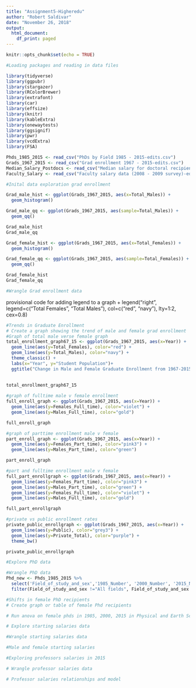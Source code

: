 ```yaml
---
title: "Assignment5-Higheredu"
author: "Robert Saldivar"
date: "November 26, 2018"
output:
  html_document:
    df_print: paged
---
```


```r
knitr::opts_chunk$set(echo = TRUE)
```

```r
#Loading packages and reading in data files

library(tidyverse)
library(ggpubr)
library(stargazer)
library(RColorBrewer)
library(extrafont)
library(car)
library(effsize)
library(knitr)
library(kableExtra)
library(onewaytests)
library(ggsignif)
library(pwr)
library(vcdExtra)
library(FSA)

Phds_1985_2015 <- read_csv("PhDs by Field 1985 - 2015-edits.csv")
Grads_1967_2015 <- read_csv("Grad enrollment 1967 - 2015-edits.csv")
Median_Salary_Postdocs <- read_csv("Median salary for doctoral recipients-edits.csv")
Faculty_Salary <- read_csv("Faculty salary data (2008 - 2009 survey)-edits.csv")
```

```r
#Inital data exploration grad enrollment

Grad_male_hist <- ggplot(Grads_1967_2015, aes(x=Total_Males)) +
  geom_histogram()

Grad_male_qq <- ggplot(Grads_1967_2015, aes(sample=Total_Males)) +
  geom_qq()

Grad_male_hist
Grad_male_qq

Grad_female_hist <- ggplot(Grads_1967_2015, aes(x=Total_Females)) +
  geom_histogram()

Grad_female_qq <- ggplot(Grads_1967_2015, aes(sample=Total_Females)) +
  geom_qq()

Grad_female_hist
Grad_female_qq


```

```r
#Wrangle Grad enrollment data


```

provisional code for adding legend to a graph
+
  legend("right", legend=c("Total Females", "Total Males"), col=c("red", "navy"), lty=1:2, cex=0.8)

```r
#Trends in Graduate Enrollment
# Create a graph showing the trend of male and female grad enrollment
#Graph of total male verse female graph
total_enrollment_graph67_15 <- ggplot(Grads_1967_2015, aes(x=Year)) +
  geom_line(aes(y=Total_Females), color="red") + 
  geom_line(aes(y=Total_Males), color="navy") +
  theme_classic() + 
  labs(x="Year", y="Student Population")+
  ggtitle("Change in Male and Female Graduate Enrollment from 1967-2015") 
  
  
total_enrollment_graph67_15

#graph of fulltime male v female enrollment
full_enroll_graph <- ggplot(Grads_1967_2015, aes(x=Year)) +
  geom_line(aes(y=Females_Full_time), color="violet") + 
  geom_line(aes(y=Males_Full_time), color="gold")

full_enroll_graph

#graph of parttime enrollment male v female
part_enroll_graph <- ggplot(Grads_1967_2015, aes(x=Year)) +
  geom_line(aes(y=Females_Part_time), color="pink3") + 
  geom_line(aes(y=Males_Part_time), color="green")

part_enroll_graph

#part and fulltime enrollment male v female
full_part_enrollgraph <- ggplot(Grads_1967_2015, aes(x=Year)) +
  geom_line(aes(y=Females_Part_time), color="pink3") + 
  geom_line(aes(y=Males_Part_time), color="green") + 
  geom_line(aes(y=Females_Full_time), color="violet") + 
  geom_line(aes(y=Males_Full_time), color="gold") 

full_part_enrollgraph

#private vs public enrollment rates
private_public_enrollgraph <- ggplot(Grads_1967_2015, aes(x=Year)) +
  geom_line(aes(y=Public), color="grey3") + 
  geom_line(aes(y=Private_Total), color="purple") +
  theme_bw()

private_public_enrollgraph

```

```r
#Explore PhD data
```

```r
#Wrangle PhD data
Phd_new <- Phds_1985_2015 %>%
  select('Field_of_study_and_sex','1985_Number', '2000_Number', '2015_Number') %>%
  filter(Field_of_study_and_sex !="All fields", Field_of_study_and_sex !="Otherc", Field_of_study_and_sex !="Life sciencesb", Field_of_study_and_sex !="Psychology and social sciences", Field_of_study_and_sex !="Male", Field_of_study_and_sex !="Mathematics and computer sciences", Field_of_study_and_sex !="Female")

```

```r
#Shifts in female PhD recipients
# Create graph or table of female Phd recipients

# Run anova on female phds in 1985, 2000, 2015 in Physical and Earth Science, Education, Engineering, Arts and Humanities

```

```r
# Explore starting salaries data

```

```r
#Wrangle starting salaries data

```

```r
#Male and female starting salaries

```

```r
#Exploring professors salaries in 2015

```

```r
# Wrangle professor salaries data
```

```r
# Professor salaries relationships and model
```

